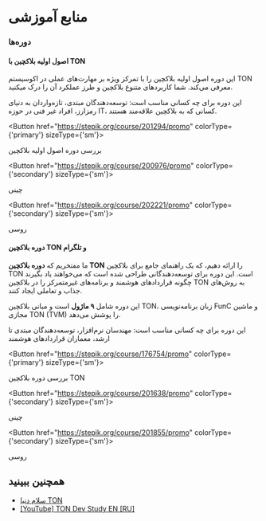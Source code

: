 
# منابع آموزشی

### دوره‌ها

#### اصول اولیه بلاکچین با TON

این دوره اصول اولیه بلاکچین را با تمرکز ویژه بر مهارت‌های عملی در اکوسیستم TON معرفی می‌کند. شما کاربردهای متنوع بلاکچین و طرز عملکرد آن را درک میکنید.

این دوره برای چه کسانی مناسب است: توسعه‌دهندگان مبتدی، تازه‌واردان به دنیای رمزارز، افراد غیر فنی در حوزه IT، کسانی که به بلاکچین علاقه‌مند هستند.

<Button href="https://stepik.org/course/201294/promo" 
        colorType={'primary'} sizeType={'sm'}>

بررسی دوره اصول اولیه بلاکچین

</Button>

<Button href="https://stepik.org/course/200976/promo" 
        colorType={'secondary'} sizeType={'sm'}>

چینی

</Button>

<Button href="https://stepik.org/course/202221/promo" 
        colorType={'secondary'} sizeType={'sm'}>

روسی

</Button>

#### دوره بلاکچین TON و تلگرام

ما مفتخریم که **دوره بلاکچین TON** را ارائه دهیم، که یک راهنمای جامع برای بلاکچین TON است. این دوره برای توسعه‌دهندگانی طراحی شده است که می‌خواهند یاد بگیرند چگونه قراردادهای هوشمند و برنامه‌های غیرمتمرکز را در بلاکچین TON به روش‌های جذاب و تعاملی ایجاد کنند.

این دوره شامل **۹ ماژول** است و مبانی بلاکچین TON، زبان برنامه‌نویسی FunC و ماشین مجازی TON (TVM) را پوشش می‌دهد.

این دوره برای چه کسانی مناسب است: مهندسان نرم‌افزار، توسعه‌دهندگان مبتدی تا ارشد، معماران قراردادهای هوشمند

<Button href="https://stepik.org/course/176754/promo" 
        colorType={'primary'} sizeType={'sm'}>

بررسی دوره بلاکچین TON

</Button>

<Button href="https://stepik.org/course/201638/promo" 
        colorType={'secondary'} sizeType={'sm'}>

چینی

</Button>

<Button href="https://stepik.org/course/201855/promo" 
        colorType={'secondary'} sizeType={'sm'}>

روسی

</Button>

## همچنین ببینید

- [سلام دنیا TON](https://tonhelloworld.com/01-wallet/)
- [[YouTube] TON Dev Study EN ](https://www.youtube.com/@TONDevStudy)[[RU]](https://www.youtube.com/results?search_query=tondevstudy)
